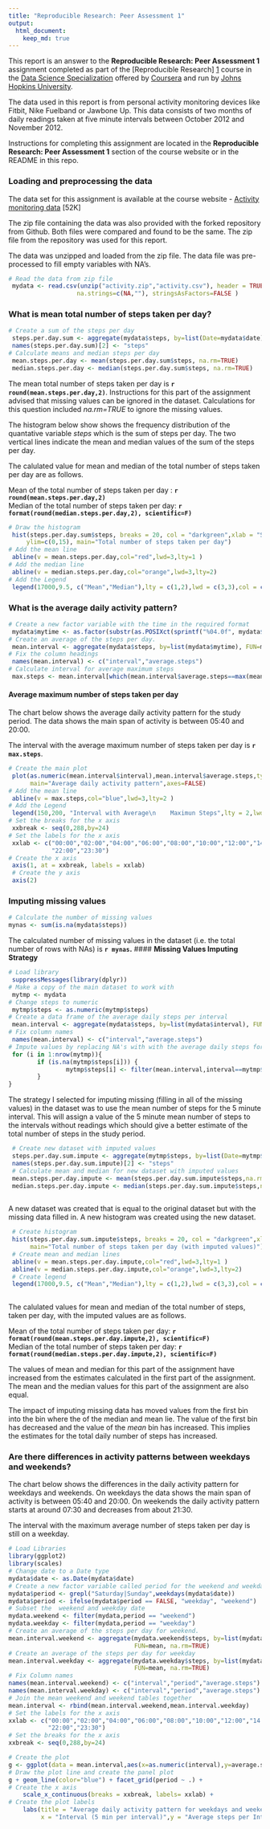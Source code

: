 ```yaml
---
title: "Reproducible Research: Peer Assessment 1"
output: 
  html_document:
    keep_md: true
---
```


This report is an answer to the **Reproducible Research: Peer Assessment 1** assignment completed as part of the [Reproducible Research] [1] course in the [Data Science Specialization][2] offered by [Coursera][3] and run by [Johns Hopkins University][4].  

The data used in this report is from personal activity monitoring devices like Fitbit, Nike Fuelband or Jawbone Up. 
This data consists of two months of daily readings taken at five minute intervals between October 2012 and November 2012. 

Instructions for completing this assignment are located in the **Reproducible Research: Peer Assessment 1** section of the course website or in the README in this repo.

### **Loading and preprocessing the data**
The data set for this assignment is available at the course website 
- [Activity monitoring data](https://d396qusza40orc.cloudfront.net/repdata%2Fdata%2Factivity.zip) [52K]

The zip file containing the data was also provided with the forked repository from Github. Both files were compared and found to be the same. The zip file from the repository was used for this report.

The data was unzipped and loaded from the zip file. The data file was pre-processed to fill empty variables with NA's. 
```r
# Read the data from zip file
 mydata <- read.csv(unzip("activity.zip","activity.csv"), header = TRUE,
                   na.strings=c(NA,""), stringsAsFactors=FALSE )
```



### **What is mean total number of steps taken per day?**

```r
# Create a sum of the steps per day
 steps.per.day.sum <- aggregate(mydata$steps, by=list(Date=mydata$date), FUN=sum, na.rm=TRUE)
 names(steps.per.day.sum)[2] <- "steps"
# Calculate means and median steps per day
 mean.steps.per.day <- mean(steps.per.day.sum$steps, na.rm=TRUE)
 median.steps.per.day <- median(steps.per.day.sum$steps, na.rm=TRUE)
```


The mean total number of steps taken per day is **`r round(mean.steps.per.day,2)`**. Instructions for this part of the assignment advised that missing values can be ignored in the dataset. Calculations for this question included *na.rm=TRUE* to ignore the missing values.

The histogram below show shows the frequency distribution of the quantative variable *steps* which is the sum of steps per day. The two vertical lines indicate the mean and median values of the sum of the steps per day.

The calulated value for mean and median of the total number of steps taken per day are as follows.

Mean of the total number of steps taken per day : **`r round(mean.steps.per.day,2)`**  
Median of the total number of steps taken per day: **`r format(round(median.steps.per.day,2), scientific=F)`**  


```r

# Draw the histogram
 hist(steps.per.day.sum$steps, breaks = 20, col = "darkgreen",xlab = "Sum of steps per day",
     ylim=c(0,15), main="Total number of steps taken per day")
# Add the mean line
 abline(v = mean.steps.per.day,col="red",lwd=3,lty=1 )
# Add the median line
 abline(v = median.steps.per.day,col="orange",lwd=3,lty=2)
# Add the Legend
 legend(17000,9.5, c("Mean","Median"),lty = c(1,2),lwd = c(3,3),col = c("red","orange") )
```

### **What is the average daily activity pattern?**

```r
# Create a new factor variable with the time in the required format
 mydata$mytime <- as.factor(substr(as.POSIXct(sprintf("%04.0f", mydata$interval), format='%H%M'), 12, 16))
# Create an average of the steps per day.
 mean.interval <- aggregate(mydata$steps, by=list(mydata$mytime), FUN=mean, na.rm=TRUE)
# Fix the column headings
 names(mean.interval) <- c("interval","average.steps")
# Calculate interval for average maximum steps
 max.steps <- mean.interval[which(mean.interval$average.steps==max(mean.interval$average.steps,na.rm = TRUE)),][[1]]
```
#### **Average maximum number of steps taken per day**
The chart below shows the average daily activity pattern for the study period. The data shows the main span of activity is between 05:40 and 20:00. 
  
The interval with the average maximum number of steps taken per day is **`r max.steps`**.  


```r

# Create the main plot
 plot(as.numeric(mean.interval$interval),mean.interval$average.steps,type = "l",col = "red",lwd = 2, xlab = "Interval (5 min per interval)", ylab="Average steps per Interval", 
      main="Average daily activity pattern",axes=FALSE)
# Add the mean line
 abline(v = max.steps,col="blue",lwd=3,lty=2 )
# Add the Legend
 legend(150,200, "Interval with Average\n    Maximun Steps",lty = 2,lwd = 3 ,col = "blue" )
# Set the breaks for the x axis
 xxbreak <- seq(0,288,by=24)
# Set the labels for the x axis
 xxlab <- c("00:00","02:00","04:00","06:00","08:00","10:00","12:00","14:00","16:00","18:00","20:00",
            "22:00","23:30")
# Create the x axis
 axis(1, at = xxbreak, labels = xxlab)
 # Create the y axis
 axis(2)
```

### **Imputing missing values**

```r
# Calculate the number of missing values
mynas <- sum(is.na(mydata$steps))

```
The calculated number of missing values in the dataset (i.e. the total number of rows with NAs) is **`r mynas`.** #### **Missing Values Imputing Strategy**
```r
# Load library
 suppressMessages(library(dplyr))
# Make a copy of the main dataset to work with
 mytmp <- mydata
# Change steps to numeric
 mytmp$steps <- as.numeric(mytmp$steps)
# Create a data frame of the average daily steps per interval
 mean.interval <- aggregate(mydata$steps, by=list(mydata$interval), FUN=mean, na.rm=TRUE)
# Fix column names
 names(mean.interval) <- c("interval","average.steps")
# Impute values by replacing NA's with with the average daily steps for the time period 
 for (i in 1:nrow(mytmp)){
        if (is.na(mytmp$steps[i])) {
                mytmp$steps[i] <- filter(mean.interval,interval==mytmp$interval[i])$average.steps
        }
}
```

The strategy I selected for imputing missing (filling in all of the missing values) in the dataset was to use the mean number of steps for the 5 minute interval.  This will assign a value of the 5 minute mean number of steps to the intervals without readings which should give a better estimate of the total number of steps in the study period. 

```r
 # Create new dataset with imputed values
 steps.per.day.sum.impute <- aggregate(mytmp$steps, by=list(Date=mytmp$date), FUN=sum, na.rm=TRUE)
 names(steps.per.day.sum.impute)[2] <- "steps"
 # Calculate mean and median for new dataset with imputed values
 mean.steps.per.day.impute <- mean(steps.per.day.sum.impute$steps,na.rm=TRUE)
 median.steps.per.day.impute <- median(steps.per.day.sum.impute$steps,na.rm=TRUE)
 
``` 


A new dataset was created that is equal to the original dataset but with the missing data filled in. A new histogram was created using the new dataset.
 
 
```r
 # Create histogram
 hist(steps.per.day.sum.impute$steps, breaks = 20, col = "darkgreen",xlab = "Sum of steps per day",
      main="Total number of steps taken per day (with imputed values)")
 # Create mean and median lines
 abline(v = mean.steps.per.day.impute,col="red",lwd=3,lty=1 )
 abline(v = median.steps.per.day.impute,col="orange",lwd=3,lty=2)
 # Create legend
 legend(17000,9.5, c("Mean","Median"),lty = c(1,2),lwd = c(3,3),col = c("red","orange") )
 
```

The calulated values for mean and median of the total number of steps, taken per day, with the imputed values are as follows.

 Mean of the total number of steps taken per day: **`r format(round(mean.steps.per.day.impute,2), scientific=F)`**  
 Median of the total number of steps taken per day: **`r format(round(median.steps.per.day.impute,2), scientific=F)`**  
 
The values of mean and median for this part of the assignment have increased from the estimates calculated in the first part of the assignment. The mean and the median values for this part of the assignment are also equal.

The impact of imputing missing data has moved values from the first bin into the bin where the of the median and mean lie. The value of the first bin has decreased and the value of the *mean* bin has increased. This implies the estimates for the total daily number of steps has increased.  


### **Are there differences in activity patterns between weekdays and weekends?**

The chart below shows the differences in the daily activity pattern for weekdays and weekends. On weekdays  the data shows the main span of activity is between 05:40 and 20:00. On weekends the daily activity pattern starts at around 07:30 and decreases from about 21:30.


The interval with the maximum average number of steps taken per day is still on a weekday. 

```r
# Load Libraries
library(ggplot2)
library(scales)
# Change date to a Date type
mydata$date <- as.Date(mydata$date)
# Create a new factor variable called period for the weekend and weekday data 
mydata$period <- grepl("Saturday|Sunday",weekdays(mydata$date))
mydata$period <- ifelse(mydata$period == FALSE, "weekday", "weekend")
# Subset the  weekend and weekday date
mydata.weekend <- filter(mydata,period == "weekend")
mydata.weekday <- filter(mydata,period == "weekday")
# Create an average of the steps per day for weekend.
mean.interval.weekend <- aggregate(mydata.weekend$steps, by=list(mydata.weekend$mytime,mydata.weekend$period),
                                   FUN=mean, na.rm=TRUE)
# Create an average of the steps per day for weekday
mean.interval.weekday <- aggregate(mydata.weekday$steps, by=list(mydata.weekday$mytime,mydata.weekday$period),
                                   FUN=mean, na.rm=TRUE)
# Fix Column names
names(mean.interval.weekend) <- c("interval","period","average.steps")
names(mean.interval.weekday) <- c("interval","period","average.steps")
# Join the mean weekend and weekend tables together
mean.interval <- rbind(mean.interval.weekend,mean.interval.weekday)
# Set the labels for the x axis
xxlab <- c("00:00","02:00","04:00","06:00","08:00","10:00","12:00","14:00","16:00","18:00","20:00",
           "22:00","23:30")
# Set the breaks for the x axis
xxbreak <- seq(0,288,by=24)
```

```r
# Create the plot
g <- ggplot(data = mean.interval,aes(x=as.numeric(interval),y=average.steps))
# Draw the plot line and create the panel plot
g + geom_line(color="blue") + facet_grid(period ~ .) +
# Create the x axis
    scale_x_continuous(breaks = xxbreak, labels= xxlab) +
# Create the plot labels
    labs(title = "Average daily activity pattern for weekdays and weekends", 
         x = "Interval (5 min per interval)",y = "Average steps per Interval")

```

[1]: https://class.coursera.org/repdata-014/ "Reproducible Research"
[2]: https://www.coursera.org/specialization/jhudatascience/1?utm_medium=listingPage "Data Science Specialization"
[3]: https://www.coursera.org/ "Coursera" 
[4]: https://www.jhu.edu/ "Johns Hopkins University"
